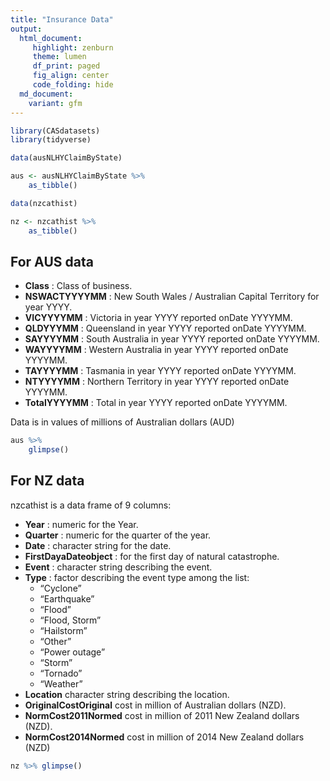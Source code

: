 ```yaml
---
title: "Insurance Data"
output:
  html_document:
     highlight: zenburn
     theme: lumen
     df_print: paged
     fig_align: center
     code_folding: hide
  md_document:
    variant: gfm
---
```


```r
library(CASdatasets)
library(tidyverse)
```

```r
data(ausNLHYClaimByState)

aus <- ausNLHYClaimByState %>%
    as_tibble()

data(nzcathist)

nz <- nzcathist %>%
    as_tibble()
```

## For AUS data

- **Class** : Class of business.
- **NSWACTYYYYMM** : New South Wales / Australian Capital Territory for year YYYY.
- **VICYYYYMM** : Victoria in year YYYY reported onDate YYYYMM.
- **QLDYYYMM** : Queensland in year YYYY reported onDate YYYYMM.
- **SAYYYYMM** : South Australia in year YYYY reported onDate YYYYMM.
- **WAYYYYMM** : Western Australia in year YYYY reported onDate YYYYMM.
- **TAYYYYMM** : Tasmania in year YYYY reported onDate YYYYMM.
- **NTYYYYMM** : Northern Territory in year YYYY reported onDate YYYYMM.
- **TotalYYYYMM** : Total in year YYYY reported onDate YYYYMM.

Data is in values of millions of Australian dollars (AUD)

```r
aus %>%
    glimpse()
```

## For NZ data

nzcathist is a data frame of 9 columns:

- **Year** : numeric for the Year.
- **Quarter** : numeric for the quarter of the year.
- **Date** : character string for the date.
- **FirstDayaDateobject** : for the first day of natural catastrophe.
- **Event** : character string describing the event.
- **Type** : factor describing the event type among the list:
    - "Cyclone"
    - "Earthquake"
    - "Flood"
    - "Flood, Storm"
    - "Hailstorm"
    - "Other"
    - "Power outage"
    - "Storm"
    - "Tornado"
    - "Weather"
- **Location** character string describing the location.
- **OriginalCostOriginal** cost in million of Australian dollars (NZD).
- **NormCost2011Normed** cost in million of 2011 New Zealand dollars (NZD).
- **NormCost2014Normed** cost in million of 2014 New Zealand dollars (NZD)

```r
nz %>% glimpse()
```
